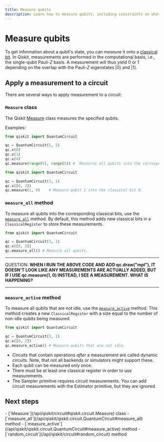 ```yaml
---
title: Measure qubits
description: Learn how to measure qubits, including constraints on where measurements can be used.
---
```


# Measure qubits

To get information about a qubit's state, you can _measure_ it onto a [classical bit](/api/qiskit/circuit#qiskit.circuit.Clbit). In Qiskit, measurements are performed in the computational basis, i.e., the single-qubit Pauli-$Z$ basis. A measurement will thus yield 0 or 1 depending on the overlap with the Pauli-$Z$ eigenstates $|0\rangle$ and $|1\rangle$.

## Apply a measurement to a circuit

There are several ways to apply measurement to a circuit:

### `Measure` class

The Qiskit [Measure](/api/qiskit/circuit#qiskit.circuit.Measure) class measures the specified qubits.

Examples:

```python
from qiskit import QuantumCircuit

qc = QuantumCircuit(5, 5)
qc.x(0)
qc.x(1)
qc.x(4)
qc.measure(range(5), range(5)) #  Measures all qubits into the corresponding clbit.
```

```python
from qiskit import QuantumCircuit

qc = QuantumCircuit(3, 1)
qc.x([0, 2])
qc.measure(1, 0)    # Measure qubit 1 into the classical bit 0.
```

### `measure_all` method

To measure all qubits into the corresponding classical bits, use the [`measure_all`](/api/qiskit/qiskit.circuit.QuantumCircuit#measure_all) method. By default, this method adds new classical bits in a `ClassicalRegister` to store these measurements.

```python
from qiskit import QuantumCircuit

qc = QuantumCircuit(3, 1)
qc.x([0, 2])
qc.measure_all() # Measure all qubits.
```

******************************************************
QUESTION:
**WHEN I RUN THE ABOVE CODE AND ADD qc.draw("mpl"), IT DOESN'T LOOK LIKE ANY MEASUREMENTS ARE ACTUALLY ADDED, BUT IF I USE qc.measure(1, 0) INSTEAD, I SEE A MEASUREMENT. WHAT IS HAPPENING?**
*******************************************************

### `measure_active` method

To measure all qubits that are not idle, use the [`measure_active`](/api/qiskit/qiskit.circuit.QuantumCircuit#measure_active) method. This method creates a new `ClassicalRegister` with a size equal to the number of non-idle qubits being measured.

```python
from qiskit import QuantumCircuit

qc = QuantumCircuit(3, 1)
qc.x([0, 2])
qc.measure_active() # Measure qubits that are not idle.
```


<Admonition type="attention" title="Important notes">

* Circuits that contain operations _after_ a measurement are called dynamic circuits. Note, that not all backends or simulators might support these.
* Each qubit can be measured only once.
* There must be at least one classical register in order to use measurements.
* The Sampler primitive requires circuit measurements. You can add circuit measurements with the Estimator primitive, but they are ignored.

</Admonition>

## Next steps

<Admonition type="tip" title="Recommendations">
- [`Measure`](/api/qiskit/circuit#qiskit.circuit.Measure) class
- [`measure_all`](/api/qiskit/qiskit.circuit.QuantumCircuit#measure_all) method
- [`measure_active`](/api/qiskit/qiskit.circuit.QuantumCircuit#measure_active) method
- [`random_circuit`](/api/qiskit/circuit#random_circuit) method
</Admonition>